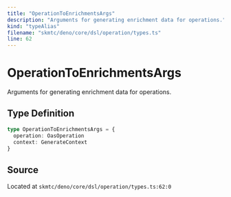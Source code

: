 ```yaml
---
title: "OperationToEnrichmentsArgs"
description: "Arguments for generating enrichment data for operations."
kind: "typeAlias"
filename: "skmtc/deno/core/dsl/operation/types.ts"
line: 62
---
```


# OperationToEnrichmentsArgs

Arguments for generating enrichment data for operations.

## Type Definition

```typescript
type OperationToEnrichmentsArgs = {
  operation: OasOperation
  context: GenerateContext
}
```

## Source

Located at `skmtc/deno/core/dsl/operation/types.ts:62:0`
